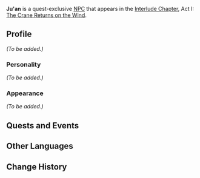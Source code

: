 {{Meta
<!-- Remove this template after adding the missing info -->
|missing_NPC_profile  = yes
}}
{{Character Infobox
|type             = Quest NPC
|image            = NPC Ju'an.png
|realname         = 
|region           = Liyue
|affiliation      = 
|title            = 
|voiceEN          = 
|voiceCN          = 
|voiceJP          = 
}}
'''Ju'an''' is a quest-exclusive [[NPC]] that appears in the [[Interlude Chapter]], Act I: [[The Crane Returns on the Wind]].
<!--
==Location==
<gallery>
NPC Location Ju'an.png|Ju'an's location
NPC Location Ju'an Context.png|Additional context
</gallery>
-->
==Profile==
<!-- detailed story/lore information goes here -->
''(To be added.)''

===Personality===
''(To be added.)''

===Appearance===
''(To be added.)''

==Quests and Events==
{{Quests and Events}}

==Other Languages==
{{Other Languages
|default_hidden = 1
|en      = Ju'an
|zhs     = 居安
|zhs_rm  = Jū'ān
|zht     = 居安
|zht_rm  = Jū'ān
|ja      = 居安
|ja_rm   = Kyoan{{Assumed}}
|ko      = 거안
|ko_rm   = Geo-an
|es      = Ju'an
|fr      = Ju'an
|ru      = Цзю Ань
|th      = Ju'an
|vi      = Ju'an
|de      = Ju’an
|id      = Ju'an
|pt      = Ju'an
|tr      = Ju'an
|it      = Ju'an
}}

==Change History==
{{Change History|2.4}}